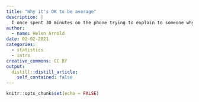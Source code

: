 ```yaml
---
title: "Why it's OK to be average"
description: |
  I once spent 30 minutes on the phone trying to explain to someone why I wasn't worried that half of all school students scored below average in reading literacy. This post explains why.
author:
  - name: Helen Arnold
date: 02-02-2021
categories:
  - statistics
  - intro
creative_commons: CC BY
output:
  distill::distill_article:
    self_contained: false 
---
```



```r
knitr::opts_chunk$set(echo = FALSE)
```
